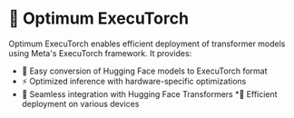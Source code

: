 <!---
Copyright 2025 The HuggingFace Team. All rights reserved.

Licensed under the Apache License, Version 2.0 (the "License");
you may not use this file except in compliance with the License.
You may obtain a copy of the License at

    http://www.apache.org/licenses/LICENSE-2.0

Unless required by applicable law or agreed to in writing, software
distributed under the License is distributed on an "AS IS" BASIS,
WITHOUT WARRANTIES OR CONDITIONS OF ANY KIND, either express or implied.
See the License for the specific language governing permissions and
limitations under the License.
-->

# 🤗 Optimum ExecuTorch

Optimum ExecuTorch enables efficient deployment of transformer models using Meta's ExecuTorch framework. It provides:
* 🔄 Easy conversion of Hugging Face models to ExecuTorch format
* ⚡ Optimized inference with hardware-specific optimizations
* 🤝 Seamless integration with Hugging Face Transformers
*📱 Efficient deployment on various devices

